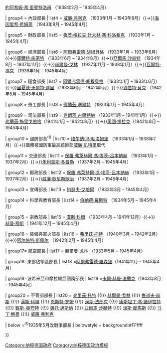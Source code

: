{{Navbox
| state   = collapsed
| name    = 希特勒內閣
| title   = [[希特勒內閣|<span style="color:#FFFFFF;">阿道夫·希特勒內閣</span>]]<small>{{nobold|{{fontcolor|#FFFFFF|（1933年1月 – 1945年4月）}}}}</small></center>
|titlestyle = background:#696969; color:#FFFFFF;
|liststyle = background:transparent; line-height:1.4em;<!--reduces gap between wrapped lines-->
|image = [[File:Reichsadler.svg|140px]]
| groupstyle = width: 15%;background:#696969; color:#FFffff;
| group1  = 總統→元首
| list1   = [[保羅·馮·興登堡]]（1933年1月 – 1934年8月）→[[阿道夫·希特勒]] （1934年8月 – 1945年4月）

| group2  = 副總理
| list2   = [[弗朗茨·馮·帕彭]] （1933年1月 – 1934年8月）

| group3  = 外交部長
| list3   = -{[[康斯坦丁·馮·諾伊拉特]]}- （1933年1月 – 1938年2月）{{→}}[[約阿希姆·馮·里賓特洛甫]] （1938年2月 – 1945年4月）

| group4  = 內政部長
| list4   = [[威廉·弗利克]] （1933年1月 – 1943年8月）{{→}}[[海因里希·希姆莱]] （1943年8月 – 1945年4月）

| group5  = 財政部長
| list5   = [[魯茨·格拉夫·什未林·馮·科洛希克]] （1933年1月 – 1945年4月）

| group6  = 經濟部長
| list6   = [[阿爾弗雷德·胡根貝格]] （1933年1月 – 1933年6月）{{→}}[[庫爾特·施密特]] （1933年6月 – 1934年8月）{{→}}[[亞爾馬·沙赫特]] （1934年8月 – 1937年11月）{{→}}[[赫尔曼·戈林|赫爾曼·戈林]] （1937年11月 – 1938年1月）{{→}}[[瓦爾特·馮克]] （1938年1月 – 1945年4月）

| group7  = 糧食部長
| list7   = [[阿爾弗雷德·胡根貝格]] （1933年1月 – 1933年6月）{{→}}[[里夏德·沃爾特·達里]] （1933年6月 – 1942年5月）{{→}}[[賀伯特·貝克]] （1942年5月 – 1945年4月）

| group8  = 勞工部長
| list8   = [[佛蘭茲·塞爾特]] （1933年1月 – 1945年4月）

| group9  = 司法部長
| list9   = [[弗朗茨·古爾特納]] （1933年1月 – 1941年1月）{{→}}[[弗蘭茲·施里戈伯格]]（1941年1月 – 1942年8月）{{→}}[[奧圖·提拉克]]（1942年8月 – 1945年4月）

| group10  = 國防部長<sup>(1)</sup>
| list10   = [[维尔纳·冯·勃洛姆堡]] （1933年1月 – 1938年2月）{{→}}職務被國防軍最高統帥部[[威廉·凱特爾]]取代

| group11  = 交通部長
| list11   = [[保羅·弗萊赫爾·馮·埃茨-呂本納赫]] （1933年1月 – 1937年2月）{{→}}[[朱利葉斯·多普勒]] （1937年2月 – 1945年4月）

| group12  = 郵政部長
| list12   = [[保羅·弗萊赫爾·馮·埃茨-呂本納赫]] （1933年1月 – 1937年2月）{{→}}[[威廉·歐尼斯歐治]] （1937年2月 – 1945年4月） 

| group13 = 宣傳部長
| list13  = [[約瑟夫·戈培爾]] （1933年3月 – 1945年4月）

| group14 = 科學與教育部長
| list14  = [[伯納德·羅斯特]] （1934年5月 – 1945年4月）

| group15 = 宗教部長
| list15  = [[漢斯·科爾]] （1933年4月 – 1941年12月）{{→}}　[[赫曼·穆斯]]（ 1941年12月－1945年4月）

| group16 = 裝備與軍火部長
| list16  = [[弗里茲·托特]] （1940年3月 – 1942年2月）{{→}}[[阿尔伯特·斯佩尔]] （1942年2月 – 1945年4月）

| group17= 航空部長
| list17  = [[赫尔曼·戈林|赫爾曼·戈林]] （1933年5月 – 1945年4月）

| group18=東部佔領區部長
|  list18  =[[阿爾弗雷德·羅森堡]]（1941年11月 – 1945年4月）

| group19=波希米亞和摩拉維亞國務部長
|  list19  =[[卡爾·赫曼·法蘭克]]（1943年8月 – 1945年4月）

| group20 = 不管部部長
| list20  = [[弗里茲·托特]] {{!}} [[赫尔曼·戈林|赫爾曼·戈林]] {{!}} [[鲁道夫·赫斯]] {{!}} [[漢斯·科爾]] {{!}} [[恩斯特·罗姆]] {{!}} [[漢斯·法郎克]]  {{!}} [[康斯坦丁·馮·諾伊拉特]] {{!}}  [[阿圖爾·賽斯-英夸特|賽斯-英夸特]]  {{!}}   [[奧托·邁斯納]]  {{!}} [[亞爾馬·沙赫特]]  {{!}} [[漢斯·蘭馬斯]] {{!}}  [[马丁·鮑曼]]  {{!}} [[威廉·弗利克]]

| below =<sup>(1)</sup>1935年5月改戰爭部長 
| belowstyle = background:#FFffff

}}<noinclude>
[[Category:纳粹德国政府]]
[[Category:纳粹德国政治模板]]

</noinclude>